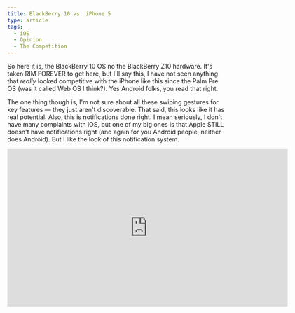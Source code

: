 ```yaml
---
title: BlackBerry 10 vs. iPhone 5
type: article
tags:
  - iOS
  - Opinion
  - The Competition
---
```


So here it is, the BlackBerry 10 OS no the BlackBerry Z10 hardware. It's taken RIM FOREVER to get here, but I'll say this, I have not seen anything that _really_ looked competitive with the iPhone like this since the Palm Pre OS (was it called Web OS I think?). Yes Android folks, you read that right.

The one thing though is, I'm not sure about all these swiping gestures for key features — they just aren't discoverable. That said, this looks like it has real potential. Also, this is notifications done right. I mean seriously, I don't have many complaints with iOS, but one of my big ones is that Apple STILL doesn't have notifications right (and again for you Android people, neither does Android). But I like the look of this notification system.

<iframe allowfullscreen="" frameborder="0" height="360" src="http://www.youtube.com/embed/5irJiNWLYeU" width="640"></iframe>
